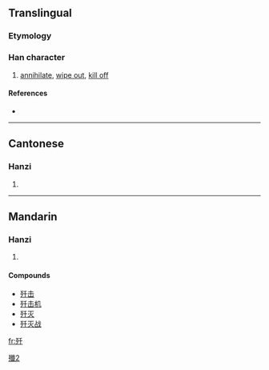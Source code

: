 {{also|殲}}
==Translingual==

===Etymology===
{{Han simp|殲|f=韱|t=千}}

[[Category:CJKV characters simplified differently in Japan and China|殲2]]

===Han character===
{{Han char|rn=78|rad=歹|as=03|sn=7|four=|canj=一弓竹十 (MNHJ), X一弓竹十 (XMNHJ)}}

# [[annihilate]], [[wipe out]], [[kill off]]

====References====
* {{Han ref|kx=0579.121|hdz=21381.100|uh=6B7C|ud=27516}}

----

==Cantonese==

===Hanzi===
{{yue-hanzi|jyut=|y=chim1}}

# {{defn|Cantonese}}

----

==Mandarin==

===Hanzi===
{{cmn-hanzi|tra=殲|pin=[[jiān]] ([[jian1]])|wg=chien<sup>1</sup>}}

# {{defn|Mandarin}}

====Compounds====
* [[歼击]]
* [[歼击机]]
* [[歼灭]]
* [[歼灭战]]

[[fr:歼]]